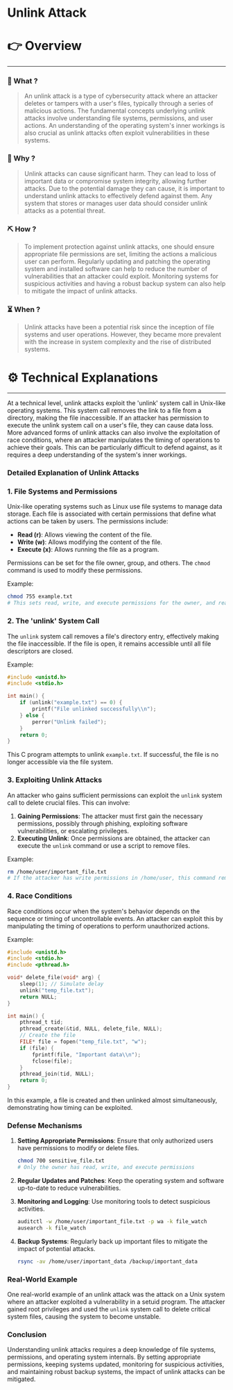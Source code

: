 # Unlink Attack


# 👉 Overview

---

### 👀 What ?

> An unlink attack is a type of cybersecurity attack where an attacker deletes or tampers with a user's files, typically through a series of malicious actions. The fundamental concepts underlying unlink attacks involve understanding file systems, permissions, and user actions. An understanding of the operating system's inner workings is also crucial as unlink attacks often exploit vulnerabilities in these systems.
> 

### 🧐 Why ?

> Unlink attacks can cause significant harm. They can lead to loss of important data or compromise system integrity, allowing further attacks. Due to the potential damage they can cause, it is important to understand unlink attacks to effectively defend against them. Any system that stores or manages user data should consider unlink attacks as a potential threat.
> 

### ⛏️ How ?

> To implement protection against unlink attacks, one should ensure appropriate file permissions are set, limiting the actions a malicious user can perform. Regularly updating and patching the operating system and installed software can help to reduce the number of vulnerabilities that an attacker could exploit. Monitoring systems for suspicious activities and having a robust backup system can also help to mitigate the impact of unlink attacks.
> 

### ⏳ When ?

> Unlink attacks have been a potential risk since the inception of file systems and user operations. However, they became more prevalent with the increase in system complexity and the rise of distributed systems.
> 

# ⚙️ Technical Explanations

---

At a technical level, unlink attacks exploit the 'unlink' system call in Unix-like operating systems. This system call removes the link to a file from a directory, making the file inaccessible. If an attacker has permission to execute the unlink system call on a user's file, they can cause data loss. More advanced forms of unlink attacks can also involve the exploitation of race conditions, where an attacker manipulates the timing of operations to achieve their goals. This can be particularly difficult to defend against, as it requires a deep understanding of the system's inner workings.

### Detailed Explanation of Unlink Attacks

### 1. File Systems and Permissions

Unix-like operating systems such as Linux use file systems to manage data storage. Each file is associated with certain permissions that define what actions can be taken by users. The permissions include:

- **Read (r)**: Allows viewing the content of the file.
- **Write (w)**: Allows modifying the content of the file.
- **Execute (x)**: Allows running the file as a program.

Permissions can be set for the file owner, group, and others. The `chmod` command is used to modify these permissions.

Example:

```bash
chmod 755 example.txt
# This sets read, write, and execute permissions for the owner, and read and execute permissions for group and others.

```

### 2. The 'unlink' System Call

The `unlink` system call removes a file's directory entry, effectively making the file inaccessible. If the file is open, it remains accessible until all file descriptors are closed.

Example:

```c
#include <unistd.h>
#include <stdio.h>

int main() {
    if (unlink("example.txt") == 0) {
        printf("File unlinked successfully\\n");
    } else {
        perror("Unlink failed");
    }
    return 0;
}

```

This C program attempts to unlink `example.txt`. If successful, the file is no longer accessible via the file system.

### 3. Exploiting Unlink Attacks

An attacker who gains sufficient permissions can exploit the `unlink` system call to delete crucial files. This can involve:

1. **Gaining Permissions**: The attacker must first gain the necessary permissions, possibly through phishing, exploiting software vulnerabilities, or escalating privileges.
2. **Executing Unlink**: Once permissions are obtained, the attacker can execute the `unlink` command or use a script to remove files.

Example:

```bash
rm /home/user/important_file.txt
# If the attacker has write permissions in /home/user, this command removes the file.

```

### 4. Race Conditions

Race conditions occur when the system's behavior depends on the sequence or timing of uncontrollable events. An attacker can exploit this by manipulating the timing of operations to perform unauthorized actions.

Example:

```c
#include <unistd.h>
#include <stdio.h>
#include <pthread.h>

void* delete_file(void* arg) {
    sleep(1); // Simulate delay
    unlink("temp_file.txt");
    return NULL;
}

int main() {
    pthread_t tid;
    pthread_create(&tid, NULL, delete_file, NULL);
    // Create the file
    FILE* file = fopen("temp_file.txt", "w");
    if (file) {
        fprintf(file, "Important data\\n");
        fclose(file);
    }
    pthread_join(tid, NULL);
    return 0;
}

```

In this example, a file is created and then unlinked almost simultaneously, demonstrating how timing can be exploited.

### Defense Mechanisms

1. **Setting Appropriate Permissions**:
Ensure that only authorized users have permissions to modify or delete files.
    
    ```bash
    chmod 700 sensitive_file.txt
    # Only the owner has read, write, and execute permissions
    
    ```
    
2. **Regular Updates and Patches**:
Keep the operating system and software up-to-date to reduce vulnerabilities.
3. **Monitoring and Logging**:
Use monitoring tools to detect suspicious activities.
    
    ```bash
    auditctl -w /home/user/important_file.txt -p wa -k file_watch
    ausearch -k file_watch
    
    ```
    
4. **Backup Systems**:
Regularly back up important files to mitigate the impact of potential attacks.
    
    ```bash
    rsync -av /home/user/important_data /backup/important_data
    
    ```
    

### Real-World Example

One real-world example of an unlink attack was the attack on a Unix system where an attacker exploited a vulnerability in a setuid program. The attacker gained root privileges and used the `unlink` system call to delete critical system files, causing the system to become unstable.

### Conclusion

Understanding unlink attacks requires a deep knowledge of file systems, permissions, and operating system internals. By setting appropriate permissions, keeping systems updated, monitoring for suspicious activities, and maintaining robust backup systems, the impact of unlink attacks can be mitigated.
